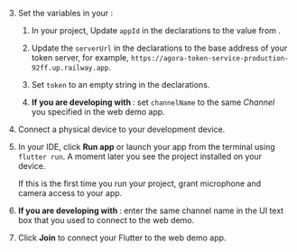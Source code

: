 <PlatformWrapper platform="flutter">

3. Set the variables in your <Vpl k="CLIENT" />:
    1. In your project, Update `appId` in the declarations to the value from <Vg k="CONSOLE" />.

    1.  Update the `serverUrl` in the declarations to the base address of your token server, for example, `https://agora-token-service-production-92ff.up.railway.app`.

    1. Set `token` to an empty string in the declarations.

    1.  **If you are developing with <Vg k="UIK" />**: set `channelName` to the same *Channel* you specified in the web demo app.

1. Connect a physical device to your development device.

1. In your IDE, click **Run app** or launch your app from the terminal using `flutter run`. A moment later you see the project installed on your device.

    If this is the first time you run your project, grant microphone and camera access to your app.

1.  **If you are developing with <Vg k="VSDK" />**: enter the same channel name in the UI text box that you used to connect to the <Vg k="COMPANY" /> web demo.

1. Click **Join** to connect your Flutter <Vpl k="CLIENT" /> to the web demo app.

</PlatformWrapper>
